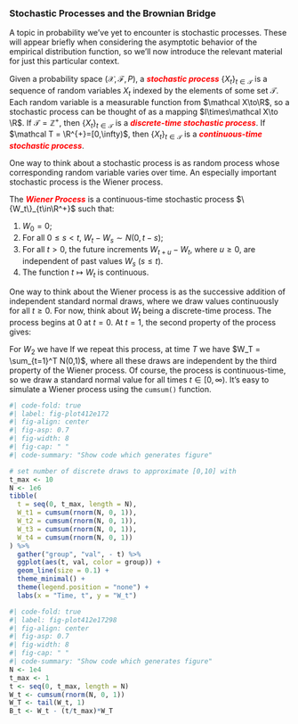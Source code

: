 ### Stochastic Processes and the Brownian Bridge

A topic in probability we've yet to encounter is stochastic processes. These will appear briefly when considering the asymptotic behavior of the empirical distribution function, so we'll now introduce the relevant material for just this particular context. 

::: {#def-}
Given a probability space $(\mathcal X, \mathcal F, P)$, a  <span style="color:red">**_stochastic process_**</span> $\{X_t\}_{t\in \mathcal T}$ is a sequence of random variables $X_t$ indexed by the elements of some set $\mathcal T$. Each random variable is a measurable function from $\mathcal X\to\R$, so a stochastic process can be thought of as a mapping $I\times\mathcal X\to \R$. If $\mathcal T = \mathbb Z^+$, then $\{X_t\}_{t\in \mathcal T}$ is a <span style="color:red">**_discrete-time stochastic process_**</span>. If $\mathcal T = \R^{+}=[0,\infty)$, then $\{X_t\}_{t\in \mathcal T}$ is a <span style="color:red">**_continuous-time stochastic process_**</span>.
:::

One way to think about a stochastic process is as random process whose corresponding random variable varies over time. An especially important stochastic process is the Wiener process. 

::: {#def-}
The <span style="color:red">**_Wiener Process_**</span> is a continuous-time stochastic process $\{W_t\}_{t\in\R^+}$ such that:

1. $W_0 = 0$;
2. For all $0\le s< t$, $W_t - W_s \sim N(0, t-s)$;
3. For all $t>0$, the future increments $W_{t+u}-W_t$, where $u \ge 0$, are independent of past values $W_s$ ($s\le t$).
4. The function $t\mapsto W_t$ is continuous. 
:::

One way to think about the Wiener process is as the successive addition of independent standard normal draws, where we draw values continuously for all $t\ge 0$. For now, think about $W_t$ being a discrete-time process. The process begins at $0$ at $t=0$. At $t = 1$, the second property of the process gives:

\begin{align*}
& W_1 - W_0 \sim N(0, 1 - 0),\\
\implies & W_1 - 0 \sim N(0,1),\\
\implies & W_1 \sim N(0,1).
\end{align*}
For $W_2$ we have 
\begin{align*}
& W_2 - W_1 \sim N(0, 2 - 1),\\
\implies & W_2 - W_1 \sim N(0,1),\\
\implies & W_2 \sim W_1 + N(0,1),\\
\implies & W_2 \sim N(0,1) + N(0,1).
\end{align*}
If we repeat this process, at time $T$ we have $W_T = \sum_{t=1}^T N(0,1)$, where all these draws are independent by the third property of the Wiener process. Of course, the process is continuous-time, so we draw a standard normal value for all times $t\in[0,\infty)$. It's easy to simulate a Wiener process using the ```cumsum()``` function. 

```r
#| code-fold: true
#| label: fig-plot412e172
#| fig-align: center
#| fig-asp: 0.7
#| fig-width: 8
#| fig-cap: " "
#| code-summary: "Show code which generates figure"

# set number of discrete draws to approximate [0,10] with
t_max <- 10
N <- 1e6
tibble(
  t = seq(0, t_max, length = N),
  W_t1 = cumsum(rnorm(N, 0, 1)), 
  W_t2 = cumsum(rnorm(N, 0, 1)),
  W_t3 = cumsum(rnorm(N, 0, 1)),
  W_t4 = cumsum(rnorm(N, 0, 1))
) %>% 
  gather("group", "val", - t) %>% 
  ggplot(aes(t, val, color = group)) +
  geom_line(size = 0.1) +
  theme_minimal() +
  theme(legend.position = "none") +
  labs(x = "Time, t", y = "W_t")
```

```r
#| code-fold: true
#| label: fig-plot412e17298
#| fig-align: center
#| fig-asp: 0.7
#| fig-width: 8
#| fig-cap: " "
#| code-summary: "Show code which generates figure"
N <- 1e4
t_max <- 1
t <- seq(0, t_max, length = N)
W_t <- cumsum(rnorm(N, 0, 1))
W_T <- tail(W_t, 1)
B_t <- W_t - (t/t_max)*W_T
```

